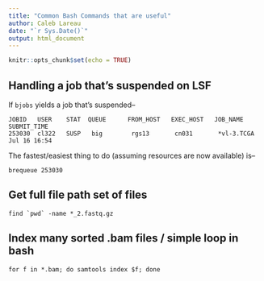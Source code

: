 ```yaml
---
title: "Common Bash Commands that are useful"
author: Caleb Lareau
date: "`r Sys.Date()`"
output: html_document
---
```


```r
knitr::opts_chunk$set(echo = TRUE)
```

## Handling a job that's suspended on LSF

If `bjobs` yields a job that's suspended--

```
JOBID   USER    STAT  QUEUE      FROM_HOST   EXEC_HOST   JOB_NAME   SUBMIT_TIME
253030  cl322   SUSP   big        rgs13       cn031       *vl-3.TCGA Jul 16 16:54
```

The fastest/easiest thing to do (assuming resources are now available) is--

```
brequeue 253030
```

## Get full file path set of files

```
find `pwd` -name *_2.fastq.gz
```

## Index many sorted .bam files / simple loop in bash

```
for f in *.bam; do samtools index $f; done
```

